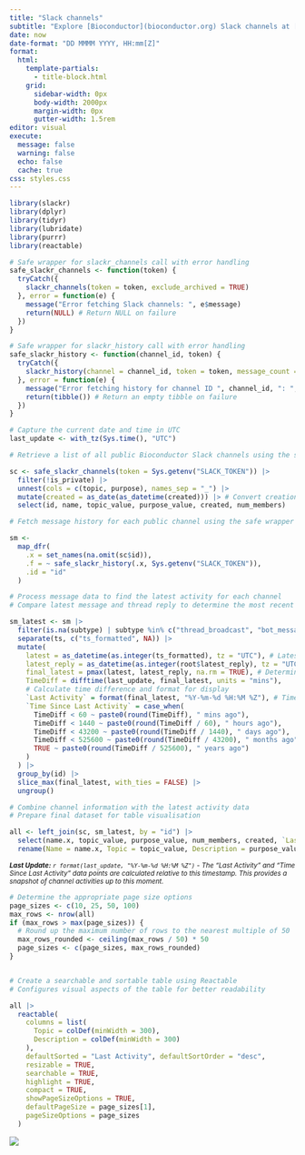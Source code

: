 ```yaml
---
title: "Slack channels"
subtitle: "Explore [Bioconductor](bioconductor.org) Slack channels at [https://slack.bioconductor.org/](https://slack.bioconductor.org/) and join conversations that spark your interest. Our table lists all public channels, updated daily at midnight UTC. It displays the date and time of the last activity - whether it's a message or a thread reply - alongside a notation indicating how recent this activity was at the time of the last update. Open to everyone interested in Bioconductor, these channels are a great place to participate and collaborate."
date: now
date-format: "DD MMMM YYYY, HH:mm[Z]"
format: 
  html: 
    template-partials:
      - title-block.html
    grid:
      sidebar-width: 0px
      body-width: 2000px
      margin-width: 0px
      gutter-width: 1.5rem
editor: visual
execute:
  message: false
  warning: false
  echo: false
  cache: true
css: styles.css
---
```


```r
library(slackr)
library(dplyr)
library(tidyr)
library(lubridate)
library(purrr)
library(reactable)

# Safe wrapper for slackr_channels call with error handling
safe_slackr_channels <- function(token) {
  tryCatch({
    slackr_channels(token = token, exclude_archived = TRUE)
  }, error = function(e) {
    message("Error fetching Slack channels: ", e$message)
    return(NULL) # Return NULL on failure
  })
}

# Safe wrapper for slackr_history call with error handling 
safe_slackr_history <- function(channel_id, token) {
  tryCatch({
    slackr_history(channel = channel_id, token = token, message_count = 100)
  }, error = function(e) {
    message("Error fetching history for channel ID ", channel_id, ": ", e$message)
    return(tibble()) # Return an empty tibble on failure
  })
}

# Capture the current date and time in UTC
last_update <- with_tz(Sys.time(), "UTC")
```

```r
# Retrieve a list of all public Bioconductor Slack channels using the safe wrapper function

sc <- safe_slackr_channels(token = Sys.getenv("SLACK_TOKEN")) |>
  filter(!is_private) |>
  unnest(cols = c(topic, purpose), names_sep = "_") |>
  mutate(created = as_date(as_datetime(created))) |> # Convert creation timestamp to readable date
  select(id, name, topic_value, purpose_value, created, num_members)
```

```r
# Fetch message history for each public channel using the safe wrapper function

sm <-
  map_dfr(
    .x = set_names(na.omit(sc$id)),
    .f = ~ safe_slackr_history(.x, Sys.getenv("SLACK_TOKEN")),
    .id = "id"
  )
```

```r
# Process message data to find the latest activity for each channel
# Compare latest message and thread reply to determine the most recent

sm_latest <- sm |>
  filter(is.na(subtype) | subtype %in% c("thread_broadcast", "bot_message")) |>
  separate(ts, c("ts_formatted", NA)) |>
  mutate(
    latest = as_datetime(as.integer(ts_formatted), tz = "UTC"), # Latest message timestamp
    latest_reply = as_datetime(as.integer(root$latest_reply), tz = "UTC"), # Latest reply in a thread
    final_latest = pmax(latest, latest_reply, na.rm = TRUE), # Determine the most recent activity
    TimeDiff = difftime(last_update, final_latest, units = "mins"),
    # Calculate time difference and format for display
    `Last Activity` = format(final_latest, "%Y-%m-%d %H:%M %Z"), # Timestamp of last activity
    `Time Since Last Activity` = case_when(
      TimeDiff < 60 ~ paste0(round(TimeDiff), " mins ago"),
      TimeDiff < 1440 ~ paste0(round(TimeDiff / 60), " hours ago"),
      TimeDiff < 43200 ~ paste0(round(TimeDiff / 1440), " days ago"),
      TimeDiff < 525600 ~ paste0(round(TimeDiff / 43200), " months ago"),
      TRUE ~ paste0(round(TimeDiff / 525600), " years ago")
    )
  ) |>
  group_by(id) |>
  slice_max(final_latest, with_ties = FALSE) |>
  ungroup()
```

```r
# Combine channel information with the latest activity data
# Prepare final dataset for table visualisation

all <- left_join(sc, sm_latest, by = "id") |>
  select(name.x, topic_value, purpose_value, num_members, created, `Last Activity`, `Time Since Last Activity`) |>
  rename(Name = name.x, Topic = topic_value, Description = purpose_value, `Number of Members` = num_members, `Created` = created)
```



[**Last Update:** `r format(last_update, "%Y-%m-%d %H:%M %Z")` - The "Last Activity" and "Time Since Last Activity" data points are calculated relative to this timestamp. This provides a snapshot of channel activities up to this moment.]{style="font-size: smaller; font-style: italic;"}


```r
# Determine the appropriate page size options
page_sizes <- c(10, 25, 50, 100)
max_rows <- nrow(all)
if (max_rows > max(page_sizes)) {
  # Round up the maximum number of rows to the nearest multiple of 50
  max_rows_rounded <- ceiling(max_rows / 50) * 50
  page_sizes <- c(page_sizes, max_rows_rounded)
}


# Create a searchable and sortable table using Reactable
# Configures visual aspects of the table for better readability

all |>
  reactable(
    columns = list(
      Topic = colDef(minWidth = 300),
      Description = colDef(minWidth = 300)
    ),
    defaultSorted = "Last Activity", defaultSortOrder = "desc",
    resizable = TRUE,
    searchable = TRUE,
    highlight = TRUE,
    compact = TRUE,
    showPageSizeOptions = TRUE,
    defaultPageSize = page_sizes[1],
    pageSizeOptions = page_sizes
  )
```

::: {#footer}
[![](https://github.githubassets.com/favicon.ico)](https://github.com/mblue9/BiocSlack){fig-align="center"}
:::

